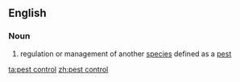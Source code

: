 ==English==

===Noun===
{{wikipedia}}
{{infl|en|noun|head=[[pest]] [[control]]}}

# regulation or management of another [[species]] defined as a [[pest]]

[[ta:pest control]]
[[zh:pest control]]